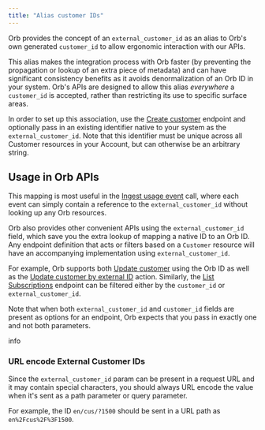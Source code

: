 ```yaml
---
title: "Alias customer IDs"
---
```


Orb provides the concept of an `external_customer_id` as an alias to Orb's own generated `customer_id` to allow ergonomic interaction with our APIs.

This alias makes the integration process with Orb faster (by preventing the propagation or lookup of an extra piece of metadata) and can have significant consistency benefits as it avoids denormalization of an Orb ID in your system. Orb's APIs are designed to allow this alias _everywhere_ a `customer_id` is accepted, rather than restricting its use to specific surface areas.

In order to set up this association, use the [Create customer](/reference/create-customer) endpoint and optionally pass in an existing identifier native to your system as the `external_customer_id`. Note that this identifier must be unique across all Customer resources in your Account, but can otherwise be an arbitrary string.

## Usage in Orb APIs[](#usage-in-orb-apis "Direct link to heading")

This mapping is most useful in the [Ingest usage event](/reference/ingest) call, where each event can simply contain a reference to the `external_customer_id` without looking up any Orb resources.

Orb also provides other convenient APIs using the `external_customer_id` field, which save you the extra lookup of mapping a native ID to an Orb ID. Any endpoint definition that acts or filters based on a `Customer` resource will have an accompanying implementation using `external_customer_id`.

For example, Orb supports both [Update customer](/reference/update-customer) using the Orb ID as well as the [Update customer by external ID](/reference/update-customer-external-id) action. Similarly, the [List Subscriptions](/reference/list-subscriptions) endpoint can be filtered either by the `customer_id` or `external_customer_id`.

Note that when both `external_customer_id` and `customer_id` fields are present as options for an endpoint, Orb expects that you pass in exactly one and not both parameters.

info

### URL encode External Customer IDs[](#url-encode-external-customer-ids "Direct link to heading")

Since the `external_customer_id` param can be present in a request URL and it may contain special characters, you should always URL encode the value when it's sent as a path parameter or query parameter.

For example, the ID `en/cus/?1500` should be sent in a URL path as `en%2Fcus%2F%3F1500`.